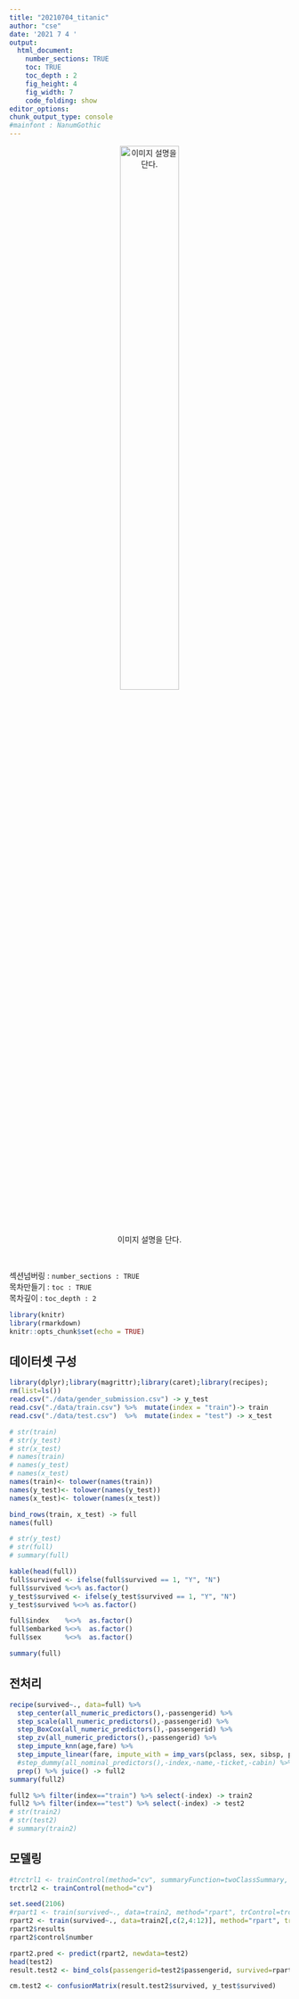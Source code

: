 ```yaml
---
title: "20210704_titanic"
author: "cse"
date: '2021 7 4 '
output:
  html_document:
    number_sections: TRUE
    toc: TRUE
    toc_depth : 2
    fig_height: 4
    fig_width: 7
    code_folding: show
editor_options: 
chunk_output_type: console
#mainfont : NanumGothic
---
```


<center>
![이미지 설명을 단다.](duck.png){width="50%"}
</center>
<br>

섹션넘버링 :  `number_sections : TRUE ` <br>
목차만들기 :  `toc : TRUE `<br>
목차깊이 :  `toc_depth : 2 ` <br>




```r
library(knitr)
library(rmarkdown)
knitr::opts_chunk$set(echo = TRUE)
```





## 데이터셋 구성


```r
library(dplyr);library(magrittr);library(caret);library(recipes);
rm(list=ls())
read.csv("./data/gender_submission.csv") -> y_test
read.csv("./data/train.csv") %>%  mutate(index = "train")-> train 
read.csv("./data/test.csv")  %>%  mutate(index = "test") -> x_test

# str(train)
# str(y_test)
# str(x_test)
# names(train)
# names(y_test)
# names(x_test)
names(train)<- tolower(names(train))
names(y_test)<- tolower(names(y_test))
names(x_test)<- tolower(names(x_test))

bind_rows(train, x_test) -> full 
names(full)

# str(y_test)
# str(full)
# summary(full)

kable(head(full))
full$survived <- ifelse(full$survived == 1, "Y", "N")
full$survived %<>% as.factor()
y_test$survived <- ifelse(y_test$survived == 1, "Y", "N")
y_test$survived %<>% as.factor()

full$index    %<>%  as.factor()
full$embarked %<>%  as.factor()
full$sex      %<>%  as.factor()

summary(full)

```





## 전처리


```r

recipe(survived~., data=full) %>% 
  step_center(all_numeric_predictors(),-passengerid) %>% 
  step_scale(all_numeric_predictors(),-passengerid) %>% 
  step_BoxCox(all_numeric_predictors(),-passengerid) %>% 
  step_zv(all_numeric_predictors(),-passengerid) %>% 
  step_impute_knn(age,fare) %>% 
  step_impute_linear(fare, impute_with = imp_vars(pclass, sex, sibsp, parch,embarked)) %>%
  #step_dummy(all_nominal_predictors(),-index,-name,-ticket,-cabin) %>% 
  prep() %>% juice() -> full2
summary(full2)

full2 %>% filter(index=="train") %>% select(-index) -> train2
full2 %>% filter(index=="test") %>% select(-index) -> test2
# str(train2)
# str(test2)
# summary(train2)


```

## 모델링

```r

#trctrl1 <- trainControl(method="cv", summaryFunction=twoClassSummary, classProbs=TRUE)
trctrl2 <- trainControl(method="cv")

set.seed(2106)
#rpart1 <- train(survived~., data=train2, method="rpart", trControl=trctrl1, metric="ROC")
rpart2 <- train(survived~., data=train2[,c(2,4:12)], method="rpart", trControl=trctrl2)
rpart2$results
rpart2$control$number

rpart2.pred <- predict(rpart2, newdata=test2)
head(test2)
result.test2 <- bind_cols(passengerid=test2$passengerid, survived=rpart2.pred)

cm.test2 <- confusionMatrix(result.test2$survived, y_test$survived)

```


